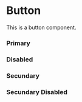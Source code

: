
<Meta of={Story} />

# Button

This is a button component.

### Primary

<Canvas of={Story.Primary} />

### Disabled

<Canvas of={Story.Disabled} />

### Secundary

<Canvas of={Story.Secundary} />

### Secundary Disabled

<Canvas of={Story.SecundaryDisabled} />

<Primary />
<Controls />
